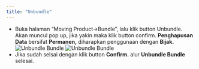 ```yaml
---
title: "Unbundle"
---
```


- Buka halaman “Moving Product->Bundle”, lalu klik button Unbundle. Akan muncul pop up, jika yakin maka klik button confirm. **Penghapusan Data** bersifat **Permanen,** diharapkan penggunaan dengan **Bijak.**  
  ![Unbundle Bundle](/image/storage/bundle/unbundle/a-1.png "Unbundle Bundle")
  ![Unbundle Bundle](/image/storage/bundle/unbundle/a-2.png "Unbundle Bundle")
- Jika sudah selsai dengan klik button **Confirm.** alur **Unbundle Bundle** selesai.
